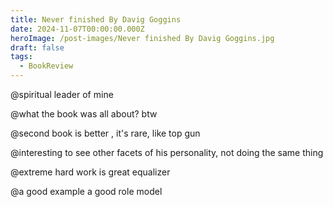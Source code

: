```yaml
---
title: Never finished By Davig Goggins
date: 2024-11-07T00:00:00.000Z
heroImage: /post-images/Never finished By Davig Goggins.jpg
draft: false
tags:
  - BookReview
---
```


@spiritual leader of mine

@what the book was all about? btw

@second book is better , it's rare, like top gun

@interesting to see other facets of his personality, not doing the same thing

@extreme hard work is great equalizer

@a good example a good role model
